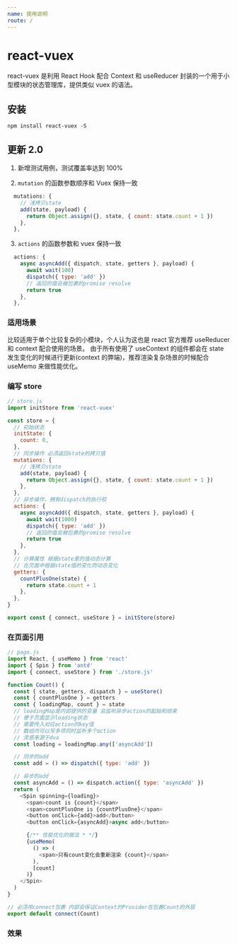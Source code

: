 ```yaml
---
name: 使用说明
route: /
---
```



# react-vuex

react-vuex 是利用 React Hook 配合 Context 和 useReducer 封装的一个用于小型模块的状态管理库，提供类似 vuex 的语法。

## 安装

```
npm install react-vuex -S
```

## 更新 2.0

1. 新增测试用例，测试覆盖率达到 100%

2. `mutation` 的函数参数顺序和 Vuex 保持一致

```js
  mutations: {
    // 浅拷贝state
    add(state, payload) {
      return Object.assign({}, state, { count: state.count + 1 })
    },
  },
```

3. `actions` 的函数参数和 vuex 保持一致

```js
  actions: {
    async asyncAdd({ dispatch, state, getters }, payload) {
      await wait(100)
      dispatch({ type: 'add' })
      // 返回的值会被包裹的promise resolve
      return true
    },
  },
```

### 适用场景

比较适用于单个比较复杂的小模块，个人认为这也是 react 官方推荐 useReducer 和 context 配合使用的场景。
由于所有使用了 useContext 的组件都会在 state 发生变化的时候进行更新(context 的弊端)，推荐渲染复杂场景的时候配合 useMemo 来做性能优化。

### 编写 store

```javascript
// store.js
import initStore from 'react-vuex'

const store = {
  // 初始状态
  initState: {
    count: 0,
  },
  // 同步操作 必须返回state的拷贝值
  mutations: {
    // 浅拷贝state
    add(state, payload) {
      return Object.assign({}, state, { count: state.count + 1 })
    },
  },
  // 异步操作，拥有dispatch的执行权
  actions: {
    async asyncAdd({ dispatch, state, getters }, payload) {
      await wait(1000)
      dispatch({ type: 'add' })
      // 返回的值会被包裹的promise resolve
      return true
    },
  },
  // 计算属性 根据state里的值动态计算
  // 在页面中根据state值的变化而动态变化
  getters: {
    countPlusOne(state) {
      return state.count + 1
    },
  },
}

export const { connect, useStore } = initStore(store)
```

### 在页面引用

```javascript
// page.js
import React, { useMemo } from 'react'
import { Spin } from 'antd'
import { connect, useStore } from './store.js'

function Count() {
  const { state, getters, dispatch } = useStore()
  const { countPlusOne } = getters
  const { loadingMap, count } = state
  // loadingMap是内部提供的变量 会监听异步action的起始和结束
  // 便于页面显示loading状态
  // 需要传入对应action的key值
  // 数组内可以写多项同时监听多个action
  // 灵感来源于dva
  const loading = loadingMap.any(['asyncAdd'])

  // 同步的add
  const add = () => dispatch({ type: 'add' })

  // 异步的add
  const asyncAdd = () => dispatch.action({ type: 'asyncAdd' })
  return (
    <Spin spinning={loading}>
      <span>count is {count}</span>
      <span>countPlusOne is {countPlusOne}</span>
      <button onClick={add}>add</button>
      <button onClick={asyncAdd}>async add</button>

      {/** 性能优化的做法 * */}
      {useMemo(
        () => (
          <span>只有count变化会重新渲染 {count}</span>
        ),
        [count]
      )}
    </Spin>
  )
}

// 必须用connect包裹 内部会保证Context的Provider在包裹Count的外层
export default connect(Count)
```

### 效果
<Playground>
  <Count />
</Playground>